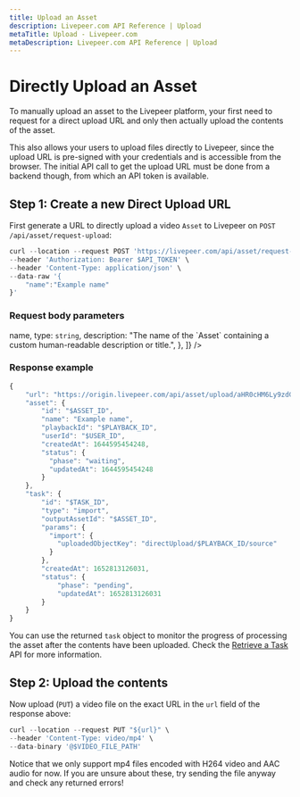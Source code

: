```yaml
---
title: Upload an Asset
description: Livepeer.com API Reference | Upload
metaTitle: Upload - Livepeer.com
metaDescription: Livepeer.com API Reference | Upload
---
```


# Directly Upload an Asset

To manually upload an asset to the Livepeer platform, your first need to request
for a direct upload URL and only then actually upload the contents of the asset.

This also allows your users to upload files directly to Livepeer, since the
upload URL is pre-signed with your credentials and is accessible from the
browser. The initial API call to get the upload URL must be done from a backend
though, from which an API token is available.

## Step 1: Create a new Direct Upload URL

First generate a URL to directly upload a video `Asset` to Livepeer on
`POST /api/asset/request-upload`:

```jsx
curl --location --request POST 'https://livepeer.com/api/asset/request-upload' \
--header 'Authorization: Bearer $API_TOKEN' \
--header 'Content-Type: application/json' \
--data-raw '{
    "name":"Example name"
}'
```

### Request body parameters

<Table
  data={[
    {
      parameter: <code>name</code>,
      type: <code>string</code>,
      description:
        "The name of the `Asset` containing a custom human-readable description or title.",
    },
  ]}
/>

### Response example

```jsx
{
    "url": "https://origin.livepeer.com/api/asset/upload/aHR0cHM6Ly9zdG9yYWdlLmdvb2dsZWFwaXMuY29tL2xwLW55Yy12b2QtbW9uc3Rlci9kaXJlY3RVcGxvYWQvNjI3OHQyZWlrY2JqZXUxNC9zb3VyY2U%2F...",
    "asset": {
        "id": "$ASSET_ID",
        "name": "Example name",
        "playbackId": "$PLAYBACK_ID",
        "userId": "$USER_ID",
        "createdAt": 1644595454248,
        "status": {
          "phase": "waiting",
          "updatedAt": 1644595454248
        }
    },
    "task": {
        "id": "$TASK_ID",
        "type": "import",
        "outputAssetId": "$ASSET_ID",
        "params": {
          "import": {
            "uploadedObjectKey": "directUpload/$PLAYBACK_ID/source"
          }
        },
        "createdAt": 1652813126031,
        "status": {
            "phase": "pending",
            "updatedAt": 1652813126031
        }
    }
}
```

You can use the returned `task` object to monitor the progress of processing the
asset after the contents have been uploaded. Check the
[Retrieve a Task](/docs/api-reference/vod/list-tasks#retrieve-a-task) API for
more information.

## Step 2: Upload the contents

Now upload (`PUT`) a video file on the exact URL in the `url` field of the
response above:

```jsx
curl --location --request PUT "${url}" \
--header 'Content-Type: video/mp4' \
--data-binary '@$VIDEO_FILE_PATH'
```

Notice that we only support mp4 files encoded with H264 video and AAC audio for
now. If you are unsure about these, try sending the file anyway and check any
returned errors!
